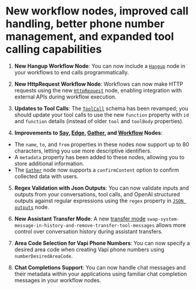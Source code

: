 # New workflow nodes, improved call handling, better phone number management, and expanded tool calling capabilities

1. **New Hangup Workflow Node**: You can now include a [`Hangup`](https://api.vapi.ai/api#:~:text=Hangup) node in your workflows to end calls programmatically.

2. **New HttpRequest Workflow Node**: Workflows can now make HTTP requests using the new [`HttpRequest`](https://api.vapi.ai/api#:~:text=HttpRequest) node, enabling integration with external APIs during workflow execution.

3. **Updates to Tool Calls**: The [`ToolCall`](https://api.vapi.ai/api#:~:text=ToolCall) schema has been revamped; you should update your tool calls to use the new `function` property with `id` and `function` details (instead of older `tool` and `toolBody` properties).

4. **Improvements to [Say](https://api.vapi.ai/api#:~:text=Say), [Edge](https://api.vapi.ai/api#:~:text=Edge), [Gather](https://api.vapi.ai/api#:~:text=Gather), and [Workflow](https://api.vapi.ai/api#:~:text=Workflow) Nodes**:
- The `name`, `to`, and `from` properties in these nodes now support up to 80 characters, letting you use more descriptive identifiers.
- A `metadata` property has been added to these nodes, allowing you to store additional information.
- The [`Gather`](https://api.vapi.ai/api#:~:text=Gather) node now supports a `confirmContent` option to confirm collected data with users.

5. **Regex Validation with Json Outputs**: You can now validate inputs and outputs from your conversations, tool calls, and OpenAI structured outputs against regular expressions using the `regex` property in [`JSON outputs`](https://api.vapi.ai/api#:~:text=JsonSchema) node.

6. **New Assistant Transfer Mode**: A new [transfer mode](https://api.vapi.ai/api#:~:text=TransferPlan) `swap-system-message-in-history-and-remove-transfer-tool-messages` allows more control over conversation history during assistant transfers.

7. **Area Code Selection for Vapi Phone Numbers**: You can now specify a desired area code when creating Vapi phone numbers using `numberDesiredAreaCode`.

8. **Chat Completions Support**: You can now handle chat messages and their metadata within your applications using familiar chat completion messages in your workflow nodes.
